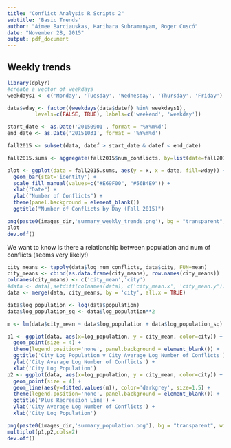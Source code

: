 ```yaml
---
title: "Conflict Analysis R Scripts 2"
subtitle: 'Basic Trends'
author: "Aimee Barciauskas, Harihara Subramanyam, Roger Cuscó"
date: "November 28, 2015"
output: pdf_document
---
```


## Weekly trends

```r
library(dplyr)
#create a vector of weekdays
weekdays1 <- c('Monday', 'Tuesday', 'Wednesday', 'Thursday', 'Friday')

data$wday <- factor((weekdays(data$datef) %in% weekdays1), 
         levels=c(FALSE, TRUE), labels=c('weekend', 'weekday'))

start_date <- as.Date('20150901', format = '%Y%m%d')
end_date <- as.Date('20151031', format = '%Y%m%d')

fall2015 <- subset(data, datef > start_date & datef < end_date)

fall2015.sums <- aggregate(fall2015$num_conflicts, by=list(date=fall2015$datef,wday=fall2015$wday), FUN=sum)

plot <- ggplot(data = fall2015.sums, aes(y = x, x = date, fill=wday)) + 
  geom_bar(stat='identity') + 
  scale_fill_manual(values=c("#E69F00", "#56B4E9")) + 
  xlab("Date") + 
  ylab("Number of Conflicts") + 
  theme(panel.background = element_blank())
  ggtitle("Number of Conflicts by Day (Fall 2015)")

png(paste0(images_dir,'summary_weekly_trends.png'), bg = "transparent", width=800, height=400, units='px')
plot
dev.off()
```

We want to know is there a relationship between population and num of conflicts (seems very likely!)

```r
city_means <- tapply(data$log_num_conflicts, data$city, FUN=mean)
city_means <- cbind(as.data.frame(city_means), row.names(city_means))
colnames(city_means) <- c('city_mean','city')
#data <- data[,setdiff(colnames(data), c('city_mean.x', 'city_mean.y'))]
data <- merge(data, city_means, by = 'city', all.x = TRUE)

data$log_population <- log(data$population)
data$log_population_sq <- data$log_population**2

m <- lm(data$city_mean ~ data$log_population + data$log_population_sq)

p1 <- ggplot(data, aes(x=log_population, y = city_mean, color=city)) +
  geom_point(size = 4) + 
  theme(legend.position='none', panel.background = element_blank()) +
  ggtitle('City Log Population v City Average Log Number of Conflicts') +
  ylab('City Average Log Number of Conflicts') +
  xlab('City Log Population')
p2 <- ggplot(data, aes(x=log_population, y = city_mean, color=city)) +
  geom_point(size = 4) + 
  geom_line(aes(y=fitted.values(m)), color='darkgrey', size=1.5) +
  theme(legend.position='none', panel.background = element_blank()) +
  ggtitle('Plus Regression Line') +
  ylab('City Average Log Number of Conflicts') +
  xlab('City Log Population')

png(paste0(images_dir,'summary_population.png'), bg = "transparent", width=1200, height=600, units='px')
multiplot(p1,p2,cols=2)
dev.off()
```
